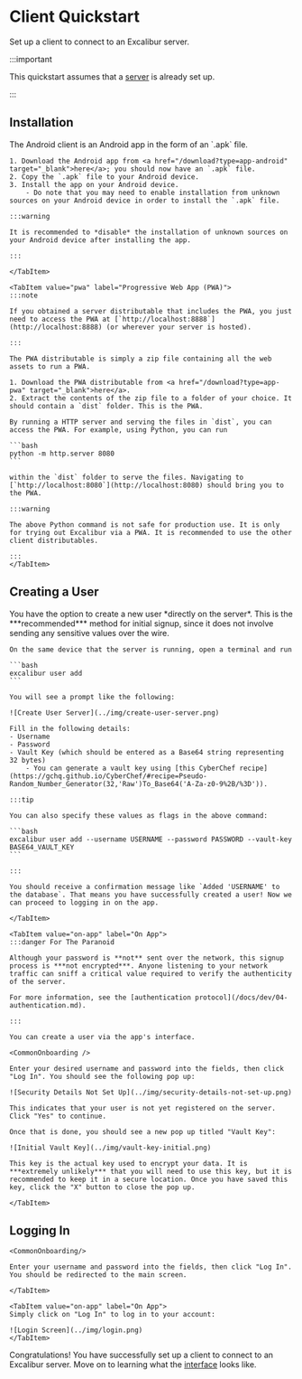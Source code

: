
# Client Quickstart

Set up a client to connect to an Excalibur server.

:::important

This quickstart assumes that a [server](../01-server.mdx) is already set up.

:::

## Installation

<Tabs groupId="platform">
    <TabItem value="android" label="Android" default>
    The Android client is an Android app in the form of an `.apk` file.

    1. Download the Android app from <a href="/download?type=app-android" target="_blank">here</a>; you should now have an `.apk` file.
    2. Copy the `.apk` file to your Android device.
    3. Install the app on your Android device.
        - Do note that you may need to enable installation from unknown sources on your Android device in order to install the `.apk` file.

    :::warning

    It is recommended to *disable* the installation of unknown sources on your Android device after installing the app.
    
    :::

    </TabItem>

    <TabItem value="pwa" label="Progressive Web App (PWA)">
    :::note
    
    If you obtained a server distributable that includes the PWA, you just need to access the PWA at [`http://localhost:8888`](http://localhost:8888) (or wherever your server is hosted).

    :::
    
    The PWA distributable is simply a zip file containing all the web assets to run a PWA.

    1. Download the PWA distributable from <a href="/download?type=app-pwa" target="_blank">here</a>.
    2. Extract the contents of the zip file to a folder of your choice. It should contain a `dist` folder. This is the PWA.

    By running a HTTP server and serving the files in `dist`, you can access the PWA. For example, using Python, you can run

    ```bash
    python -m http.server 8080
    ```

    within the `dist` folder to serve the files. Navigating to [`http://localhost:8080`](http://localhost:8080) should bring you to the PWA.

    :::warning

    The above Python command is not safe for production use. It is only for trying out Excalibur via a PWA. It is recommended to use the other client distributables.

    :::
    </TabItem>
</Tabs>

## Creating a User

<Tabs groupId="user-creation-method">
    <TabItem value="on-server" label="On Server" default>
    You have the option to create a new user *directly on the server*. This is the ***recommended*** method for initial signup, since it does not involve sending any sensitive values over the wire.

    On the same device that the server is running, open a terminal and run

    ```bash
    excalibur user add
    ```

    You will see a prompt like the following:
    
    ![Create User Server](../img/create-user-server.png)
    
    Fill in the following details:
    - Username
    - Password
    - Vault Key (which should be entered as a Base64 string representing 32 bytes)
        - You can generate a vault key using [this CyberChef recipe](https://gchq.github.io/CyberChef/#recipe=Pseudo-Random_Number_Generator(32,'Raw')To_Base64('A-Za-z0-9%2B/%3D')).

    :::tip

    You can also specify these values as flags in the above command:

    ```bash
    excalibur user add --username USERNAME --password PASSWORD --vault-key BASE64_VAULT_KEY
    ```

    :::

    You should receive a confirmation message like `Added 'USERNAME' to the database`. That means you have successfully created a user! Now we can proceed to logging in on the app.

    </TabItem>
    
    <TabItem value="on-app" label="On App">
    :::danger For The Paranoid

    Although your password is **not** sent over the network, this signup process is ***not encrypted***. Anyone listening to your network traffic can sniff a critical value required to verify the authenticity of the server.

    For more information, see the [authentication protocol](/docs/dev/04-authentication.md).

    :::

    You can create a user via the app's interface.

    <CommonOnboarding />

    Enter your desired username and password into the fields, then click "Log In". You should see the following pop up:

    ![Security Details Not Set Up](../img/security-details-not-set-up.png)

    This indicates that your user is not yet registered on the server. Click "Yes" to continue.

    Once that is done, you should see a new pop up titled "Vault Key":

    ![Initial Vault Key](../img/vault-key-initial.png)

    This key is the actual key used to encrypt your data. It is ***extremely unlikely*** that you will need to use this key, but it is recommended to keep it in a secure location. Once you have saved this key, click the "X" button to close the pop up.

    </TabItem>
</Tabs>

## Logging In

<Tabs groupId="user-creation-method">
    <TabItem value="on-server" label="On Server" default>

    <CommonOnboarding/>

    Enter your username and password into the fields, then click "Log In". You should be redirected to the main screen.

    </TabItem>
    
    <TabItem value="on-app" label="On App">
    Simply click on "Log In" to log in to your account:

    ![Login Screen](../img/login.png)
    </TabItem>
</Tabs>

Congratulations! You have successfully set up a client to connect to an Excalibur server. Move on to learning what the [interface](../../interface.md) looks like.
